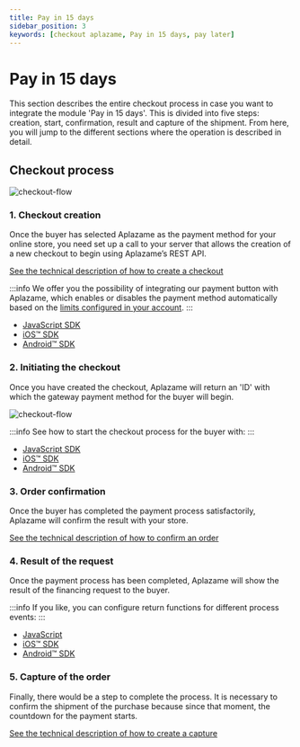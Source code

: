 ```yaml
---
title: Pay in 15 days
sidebar_position: 3
keywords: [checkout aplazame, Pay in 15 days, pay later]
---
```


# Pay in 15 days
This section describes the entire checkout process in case you want to integrate the module 'Pay in 15 days'. This is divided into five steps: creation, start, confirmation, result and capture of the shipment. From here, you will jump to the different sections where the operation is described in detail.

## Checkout process
![checkout-flow](../../../../../static/img/checkout-paylater-integration-flow-en.svg)

### 1. Checkout creation
Once the buyer has selected Aplazame as the payment method for your online store, you need set up a call to your server that allows the creation of a new checkout to begin using Aplazame’s REST API.

[See the technical description of how to create a checkout](../checkout-creation/)

:::info
We offer you the possibility of integrating our payment button with Aplazame, which enables or disables the payment method automatically based on the [limits configured in your account](https://ayuda.aplazame.com/hc/es-es/articles/360014973600--C%C3%B3mo-configurar-el-widget-de-Aplazame-en-tu-tienda-).
:::

* [JavaScript SDK](../sdk-javascript/#check-availability-pay-15-days)
* [iOS™ SDK](../sdk-ios/#check-availability-pay-15-days)
* [Android™ SDK](../sdk-android/#check-availability-pay-15-days)

### 2. Initiating the checkout

<div className="apz-grid" style={{alignItems: 'flex-start'}}>
  <div className="grid-6@sm grid-7@md grid-8@lg">
    <p>Once you have created the checkout, Aplazame will return an 'ID' with which the gateway payment method for the buyer will begin.</p>
  </div>
  <div className="grid-6@sm grid-5@md grid-4@lg text-right">

  ![checkout-flow](../../../../../static/img/checkout-paylater-1-welcome.svg)
  </div>
</div>


:::info
See how to start the checkout process for the buyer with:
:::

* [JavaScript SDK](../sdk-javascript/#checkout-setup)
* [iOS™ SDK](../sdk-ios/#checkout-setup)
* [Android™ SDK](../sdk-android/#checkout-setup)

### 3. Order confirmation
Once the buyer has completed the payment process satisfactorily, Aplazame will confirm the result with your store.

[See the technical description of how to confirm an order](../checkout-confirmation/)

### 4. Result of the request
Once the payment process has been completed, Aplazame will show the result of the financing request to the buyer.

:::info
If you like, you can configure return functions for different process events:
:::

* [JavaScript](../sdk-javascript/#checkout-result)
* [iOS™ SDK](../sdk-ios/#checkout-result)
* [Android™ SDK](../sdk-android/#checkout-result)


### 5. Capture of the order
Finally, there would be a step to complete the process. It is necessary to confirm the shipment of the purchase because since that moment, the countdown for the payment starts.

[See the technical description of how to create a capture](../checkout-capture/)
